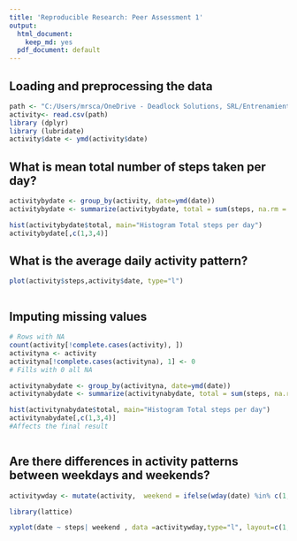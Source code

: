 ```yaml
---
title: 'Reproducible Research: Peer Assessment 1'
output:
  html_document: 
    keep_md: yes
  pdf_document: default
---
```



## Loading and preprocessing the data

```r

path <- "C:/Users/mrsca/OneDrive - Deadlock Solutions, SRL/Entrenamientos/Coursera/R/RepData_PeerAssessment1/activity/activity.csv"
activity<- read.csv(path)
library (dplyr)
library (lubridate)
activity$date <- ymd(activity$date)

```

## What is mean total number of steps taken per day?


```r

activitybydate <- group_by(activity, date=ymd(date))
activitybydate <- summarize(activitybydate, total = sum(steps, na.rm = TRUE), stepmean= mean(steps, na.rm = TRUE), stepmedian= median(steps, na.rm = TRUE))

hist(activitybydate$total, main="Histogram Total steps per day")
activitybydate[,c(1,3,4)]

```


## What is the average daily activity pattern?


```r


plot(activity$steps,activity$date, type="l")



```

## Imputing missing values
```r

# Rows with NA
count(activity[!complete.cases(activity), ])
activityna <- activity 
activityna[!complete.cases(activityna), 1] <- 0  
# Fills with 0 all NA

activitynabydate <- group_by(activityna, date=ymd(date))
activitynabydate <- summarize(activitynabydate, total = sum(steps, na.rm = TRUE), stepmean= mean(steps, na.rm = TRUE), stepmedian= median(steps, na.rm = TRUE))

hist(activitynabydate$total, main="Histogram Total steps per day")
activitynabydate[,c(1,3,4)]
#Affects the final result



```

## Are there differences in activity patterns between weekdays and weekends?

```r

activitywday <- mutate(activity,  weekend = ifelse(wday(date) %in% c(1,7), "Weekend", "Weekday"))

library(lattice)

xyplot(date ~ steps| weekend , data =activitywday,type="l", layout=c(1,2))


```

